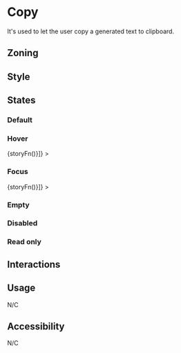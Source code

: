 
<Meta title="Components/Form/Fields/Copy" />

# Copy

It's used to let the user copy a generated text to clipboard.

## Zoning

## Style

## States

### Default

<Canvas>
	<Story name="default">
		<Form.Copy label="Copy" value="23e4567-e89b-12d3-a456-426614174000" />
	</Story>
</Canvas>

### Hover

<Canvas withSource="none">
	<Story
		name="hover"
		decorators={[storyFn => <WithSelector selector=":hover">{storyFn()}</WithSelector>]}
	>
		<Form.Copy label="Copy" value="23e4567-e89b-12d3-a456-426614174000" />
	</Story>
</Canvas>

### Focus

<Canvas withSource="none">
	<Story
		name="focus"
		decorators={[storyFn => <WithSelector selector=":focus">{storyFn()}</WithSelector>]}
	>
		<Form.Copy label="Copy" value="23e4567-e89b-12d3-a456-426614174000" />
	</Story>
</Canvas>

### Empty

<Canvas>
	<Story name="empty">
		<Form.Copy label="Copy" />
	</Story>
</Canvas>

### Disabled

<Canvas>
	<Story name="disabled">
		<Form.Copy label="Copy" value="23e4567-e89b-12d3-a456-426614174000" disabled />
	</Story>
</Canvas>

### Read only

<Canvas>
	<Story name="read-only">
		<Form.Copy label="Copy" value="23e4567-e89b-12d3-a456-426614174000" readOnly />
	</Story>
</Canvas>

## Interactions

## Usage

N/C

## Accessibility

N/C
